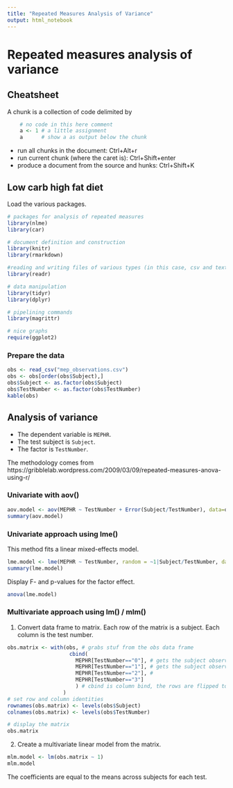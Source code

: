 ```yaml
---
title: "Repeated Measures Analysis of Variance"
output: html_notebook
---
```

# Repeated measures analysis of variance
## Cheatsheet
A chunk is a collection of code delimited by 
```r
    # no code in this here comment
    a <- 1 # a little assignment
    a      # show a as output below the chunk
```
- run all chunks in the document:                 Ctrl+Alt+r
- run current chunk (where the caret is):         Ctrl+Shift+enter
- produce a document from the source and hunks:   Ctrl+Shift+K


## Low carb high fat diet
Load the various packages.

```r
# packages for analysis of repeated measures
library(nlme)
library(car)

# document definition and construction
library(knitr)
library(rmarkdown)

#reading and writing files of various types (in this case, csv and text files)
library(readr)

# data manipulation
library(tidyr)
library(dplyr)

# pipelining commands
library(magrittr)

# nice graphs
require(ggplot2)
```
### Prepare the data
```r
obs <- read_csv("mep_observations.csv")
obs <- obs[order(obs$Subject),]
obs$Subject <- as.factor(obs$Subject)
obs$TestNumber <- as.factor(obs$TestNumber)
kable(obs)
```
## Analysis of variance
- The dependent variable is ```MEPHR```.
- The test subject is ```Subject```.
- The factor is ```TestNumber```.

The methodology comes from https://gribblelab.wordpress.com/2009/03/09/repeated-measures-anova-using-r/

### Univariate with aov()
```r
aov.model <- aov(MEPHR ~ TestNumber + Error(Subject/TestNumber), data=obs)
summary(aov.model)
```
### Univariate approach using lme()
This method fits a linear mixed-effects model.
```r
lme.model <- lme(MEPHR ~ TestNumber, random = ~1|Subject/TestNumber, data=obs)
summary(lme.model)
```

Display F- and p-values for the factor effect.
```r
anova(lme.model)
```

### Multivariate approach using lm() / mlm()
1. Convert data frame to matrix. Each row of the matrix is a subject.  Each column is the test number.
```r
obs.matrix <- with(obs, # grabs stuf from the obs data frame
                    cbind(
                      MEPHR[TestNumber=="0"], # gets the subject observations for the base line
                      MEPHR[TestNumber=="1"], # gets the subject observations for test 1
                      MEPHR[TestNumber=="2"], #
                      MEPHR[TestNumber=="3"]
                      ) # cbind is column bind, the rows are flipped to columns in the matrix
                  )
# set row and column identities
rownames(obs.matrix) <- levels(obs$Subject)
colnames(obs.matrix) <- levels(obs$TestNumber)

# display the matrix
obs.matrix
```
2. Create a multivariate linear model from the matrix.
```r
mlm.model <- lm(obs.matrix ~ 1)
mlm.model

```

The coefficients are equal to the means across subjects for each test.
